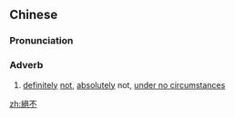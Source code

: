 {{also|绝不}}
==Chinese==
{{zh-forms|s=绝不}}

===Pronunciation===
{{zh-pron
|m=jué不
|c=zyut6 bat1
|mn=choa̍t-put
|cat=adv
}}

===Adverb===
{{zh-adv}}

# [[definitely]] [[not]], [[absolutely]] not, [[under no circumstances]]

[[zh:絕不]]